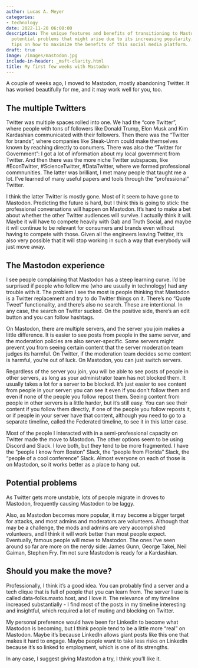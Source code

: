 ```yaml
---
author: Lucas A. Meyer
categories:
- technology
date: 2022-11-20 06:00:00
description: The unique features and benefits of transitioning to Mastodon from Twitter,
  potential problems that might arise due to its increasing popularity, and strategic
  tips on how to maximize the benefits of this social media platform.
draft: true
image: /images/mastodon.jpg
include-in-header: _msft-clarity.html
title: My first few weeks with Mastodon
---
```

<article data-clarity-region="article">


A couple of weeks ago, I moved to Mastodon, mostly abandoning Twitter. It has worked beautifully for me, and it may work well for you, too.

## The multiple Twitters

Twitter was multiple spaces rolled into one. We had the "core Twitter", where people with tons of followers like Donald Trump, Elon Musk and Kim Kardashian communicated with their followers. Then there was the "Twitter for brands", where companies like Steak-Umm could make themselves known by reaching directly to conumers. There was also the "Twitter for Government": I got a lot of information about my local government from Twitter. And then there was the more niche Twitter subspaces, like #EconTwitter, #ScienceTwitter, #DataTwitter, where we formed professional commnunities. The latter was brilliant, I met many people that taught me a lot. I've learned of many useful papers and tools through the "professional" Twitter. 

I think the latter Twitter is mostly gone. Most of it seem to have gone to Mastodon. Predicting the future is hard, but I think this is going to stick: the professional conversations will happen on Mastodon. It's hard to make a bet about whether the other Twitter audiences will survive. I actually think it will. Maybe it will have to compete heavily with Gab and Truth Social, and maybe it will continue to be relevant for consumers and brands even without having to compete with those. Given all the engineers leaving Twitter, it's also very possible that it will stop working in such a way that everybody will just move away.

## The Mastodon experience

I see people complaining that Mastodon has a steep learning curve. I'd be surprised if people who follow me (who are usually in technology) had any trouble with it. The problem I see the most is people thinking that Mastodon is a Twitter replacement and try to do Twitter things on it. There's no "Quote Tweet" functionality, and there's also no search. These are intentional. In any case, the search on Twitter sucked. On the positive side, there's an edit button and you can follow hashtags. 

On Mastodon, there are multiple servers, and the server you join makes a little difference. It is easier to see posts from people in the same server, and the moderation policies are also server-specific. Some servers might prevent you from seeing certain content that the server moderation team judges its harmful. On Twitter, if the moderation team decides some content is harmful, you're out of luck. On Mastodon, you can just switch servers.

Regardless of the server you join, you will be able to see posts of people in other servers, as long as your administrator team has not blocked them. It usually takes a lot for a server to be blocked. It's just easier to see content from people in your server: you can see it even if you don't follow them and even if none of the people you follow repost them. Seeing content from people in other servers is a little harder, but it's still easy. You can see their content if you follow them directly, if one of the people you follow reposts it, or if people in your server have that content, although you need to go to a separate timeline, called the Federated timeline, to see it in this latter case.

Most of the people I interacted with in a semi-professional capacity on Twitter made the move to Mastodon. The other options seem to be using Discord and Slack. I love both, but they tend to be more fragmented. I have the "people I know from Boston" Slack, the "people from Florida" Slack, the "people of a cool conference" Slack. Almost everyone on each of those is on Mastodon, so it works better as a place to hang out.

## Potential problems

As Twitter gets more unstable, lots of people migrate in droves to Mastodon, frequently causing Mastodon to be laggy. 

Also, as Mastodon becomes more popular, it may become a bigger target for attacks, and most admins and moderators are volunteers. Although that may be a challenge, the mods and admins are very accomplished volunteers, and I think it will work better than most people expect. Eventually, famous people will move to Mastodon. The ones I've seen around so far are more on the nerdy side: James Gunn, George Takei, Neil Gaiman, Stephen Fry. I'm not sure Mastodon is ready for a Kardashian.

## Should you make the move?

Professionally, I think it's a good idea. You can probably find a server and a tech clique that is full of people that you can learn from. The server I use is called data-folks.masto.host, and I love it. The relevance of my timeline increased substantially - I find most of the posts in my timeline interesting and insightful, which required a lot of muting and blocking on Twitter. 

My personal preference would have been for LinkedIn to become what Mastodon is becoming, but I think people tend to be a little more "real" on Mastodon. Maybe it's because LinkedIn allows giant posts like this one that makes it hard to engage. Maybe people want to take less risks on LinkedIn because it's so linked to employment, which is one of its strengths. 

In any case, I suggest giving Mastodon a try, I think you'll like it.







</article>